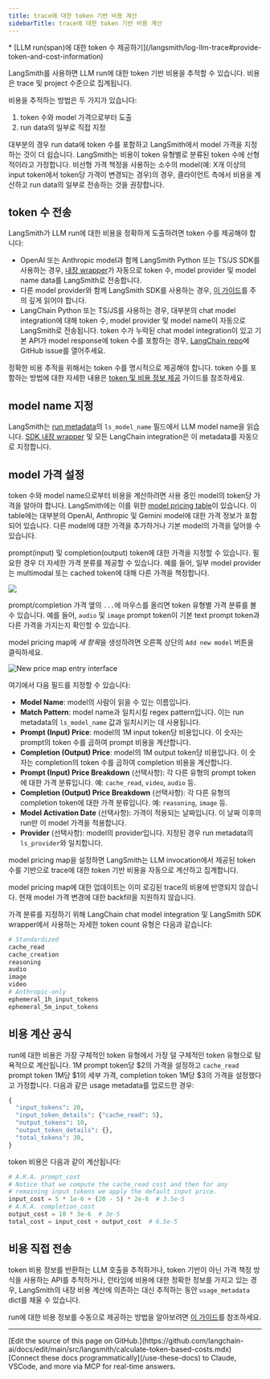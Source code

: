 ```yaml
---
title: trace에 대한 token 기반 비용 계산
sidebarTitle: trace에 대한 token 기반 비용 계산
---
```


<Info>
* [LLM run(span)에 대한 token 수 제공하기](/langsmith/log-llm-trace#provide-token-and-cost-information)
</Info>

LangSmith를 사용하면 LLM run에 대한 token 기반 비용을 추적할 수 있습니다. 비용은 trace 및 project 수준으로 집계됩니다.

비용을 추적하는 방법은 두 가지가 있습니다:

1. token 수와 model 가격으로부터 도출
2. run data의 일부로 직접 지정

대부분의 경우 run data에 token 수를 포함하고 LangSmith에서 model 가격을 지정하는 것이 더 쉽습니다. LangSmith는 비용이 token 유형별로 분류된 token 수에 선형적이라고 가정합니다. 비선형 가격 책정을 사용하는 소수의 model(예: X개 이상의 input token에서 token당 가격이 변경되는 경우)의 경우, 클라이언트 측에서 비용을 계산하고 run data의 일부로 전송하는 것을 권장합니다.

## token 수 전송

LangSmith가 LLM run에 대한 비용을 정확하게 도출하려면 token 수를 제공해야 합니다:

* OpenAI 또는 Anthropic model과 함께 LangSmith Python 또는 TS/JS SDK를 사용하는 경우, [내장 wrapper](/langsmith/annotate-code#wrap-the-openai-client)가 자동으로 token 수, model provider 및 model name data를 LangSmith로 전송합니다.
* 다른 model provider와 함께 LangSmith SDK를 사용하는 경우, [이 가이드](/langsmith/log-llm-trace#provide-token-and-cost-information)를 주의 깊게 읽어야 합니다.
* LangChain Python 또는 TS/JS를 사용하는 경우, 대부분의 chat model integration에 대해 token 수, model provider 및 model name이 자동으로 LangSmith로 전송됩니다. token 수가 누락된 chat model integration이 있고 기본 API가 model response에 token 수를 포함하는 경우, [LangChain repo](https://github.com/langchain-ai/langchain)에 GitHub issue를 열어주세요.

정확한 비용 추적을 위해서는 token 수를 명시적으로 제공해야 합니다. token 수를 포함하는 방법에 대한 자세한 내용은 [token 및 비용 정보 제공](/langsmith/log-llm-trace#provide-token-and-cost-information) 가이드를 참조하세요.

## model name 지정

LangSmith는 [run metadata](/langsmith/add-metadata-tags)의 `ls_model_name` 필드에서 LLM model name을 읽습니다. [SDK 내장 wrapper](/langsmith/annotate-code#wrap-the-openai-client) 및 모든 LangChain integration은 이 metadata를 자동으로 지정합니다.

## model 가격 설정

token 수와 model name으로부터 비용을 계산하려면 사용 중인 model의 token당 가격을 알아야 합니다. LangSmith에는 이를 위한 [model pricing table](https://smith.langchain.com/settings/workspaces/models)이 있습니다. 이 table에는 대부분의 OpenAI, Anthropic 및 Gemini model에 대한 가격 정보가 포함되어 있습니다. 다른 model에 대한 가격을 추가하거나 기본 model의 가격을 덮어쓸 수 있습니다.

prompt(input) 및 completion(output) token에 대한 가격을 지정할 수 있습니다. 필요한 경우 더 자세한 가격 분류를 제공할 수 있습니다. 예를 들어, 일부 model provider는 multimodal 또는 cached token에 대해 다른 가격을 책정합니다.

![](/langsmith/images/model-price-map.png)

prompt/completion 가격 옆의 `...`에 마우스를 올리면 token 유형별 가격 분류를 볼 수 있습니다. 예를 들어, `audio` 및 `image` prompt token이 기본 text prompt token과 다른 가격을 가지는지 확인할 수 있습니다.

model pricing map에 *새 항목*을 생성하려면 오른쪽 상단의 `Add new model` 버튼을 클릭하세요.

![New price map entry interface](/langsmith/images/new-price-map-entry.png)

여기에서 다음 필드를 지정할 수 있습니다:

* **Model Name**: model의 사람이 읽을 수 있는 이름입니다.
* **Match Pattern**: model name과 일치시킬 regex pattern입니다. 이는 run metadata의 `ls_model_name` 값과 일치시키는 데 사용됩니다.
* **Prompt (Input) Price**: model의 1M input token당 비용입니다. 이 숫자는 prompt의 token 수를 곱하여 prompt 비용을 계산합니다.
* **Completion (Output) Price**: model의 1M output token당 비용입니다. 이 숫자는 completion의 token 수를 곱하여 completion 비용을 계산합니다.
* **Prompt (Input) Price Breakdown** (선택사항): 각 다른 유형의 prompt token에 대한 가격 분류입니다. 예: `cache_read`, `video`, `audio` 등.
* **Completion (Output) Price Breakdown** (선택사항): 각 다른 유형의 completion token에 대한 가격 분류입니다. 예: `reasoning`, `image` 등.
* **Model Activation Date** (선택사항): 가격이 적용되는 날짜입니다. 이 날짜 이후의 run만 이 model 가격을 적용합니다.
* **Provider** (선택사항): model의 provider입니다. 지정된 경우 run metadata의 `ls_provider`와 일치합니다.

model pricing map을 설정하면 LangSmith는 LLM invocation에서 제공된 token 수를 기반으로 trace에 대한 token 기반 비용을 자동으로 계산하고 집계합니다.

<Note>
model pricing map에 대한 업데이트는 이미 로깅된 trace의 비용에 반영되지 않습니다. 현재 model 가격 변경에 대한 backfill을 지원하지 않습니다.
</Note>

가격 분류를 지정하기 위해 LangChain chat model integration 및 LangSmith SDK wrapper에서 사용하는 자세한 token count 유형은 다음과 같습니다:

```python
# Standardized
cache_read
cache_creation
reasoning
audio
image
video
# Anthropic-only
ephemeral_1h_input_tokens
ephemeral_5m_input_tokens
```

## 비용 계산 공식

run에 대한 비용은 가장 구체적인 token 유형에서 가장 덜 구체적인 token 유형으로 탐욕적으로 계산됩니다. 1M prompt token당 $2의 가격을 설정하고 `cache_read` prompt token 1M당 $1의 세부 가격, completion token 1M당 $3의 가격을 설정했다고 가정합니다. 다음과 같은 usage metadata를 업로드한 경우:

```python
{
  "input_tokens": 20,
  "input_token_details": {"cache_read": 5},
  "output_tokens": 10,
  "output_token_details": {},
  "total_tokens": 30,
}
```

token 비용은 다음과 같이 계산됩니다:

```python
# A.K.A. prompt_cost
# Notice that we compute the cache_read cost and then for any
# remaining input_tokens we apply the default input price.
input_cost = 5 * 1e-6 + (20 - 5) * 2e-6  # 3.5e-5
# A.K.A. completion_cost
output_cost = 10 * 3e-6  # 3e-5
total_cost = input_cost + output_cost  # 6.5e-5
```

## 비용 직접 전송

token 비용 정보를 반환하는 LLM 호출을 추적하거나, token 기반이 아닌 가격 책정 방식을 사용하는 API를 추적하거나, 런타임에 비용에 대한 정확한 정보를 가지고 있는 경우, LangSmith의 내장 비용 계산에 의존하는 대신 추적하는 동안 `usage_metadata` dict를 채울 수 있습니다.

run에 대한 비용 정보를 수동으로 제공하는 방법을 알아보려면 [이 가이드](/langsmith/log-llm-trace#provide-token-and-cost-information)를 참조하세요.

---

<Callout icon="pen-to-square" iconType="regular">
    [Edit the source of this page on GitHub.](https://github.com/langchain-ai/docs/edit/main/src/langsmith/calculate-token-based-costs.mdx)
</Callout>
<Tip icon="terminal" iconType="regular">
    [Connect these docs programmatically](/use-these-docs) to Claude, VSCode, and more via MCP for    real-time answers.
</Tip>
